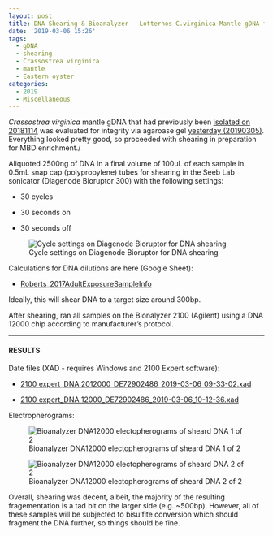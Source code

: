 ```yaml
---
layout: post
title: DNA Shearing & Bioanalyzer - Lotterhos C.virginica Mantle gDNA from 2018114
date: '2019-03-06 15:26'
tags:
  - gDNA
  - shearing
  - Crassostrea virginica
  - mantle
  - Eastern oyster
categories:
  - 2019
  - Miscellaneous
---
```

_Crassostrea virginica_ mantle gDNA that had previously been [isolated on 20181114](https://robertslab.github.io/sams-notebook/posts/2018/2018-11-14-DNA-Isolation-and-Quantification-Lotterhos-C.virginica-Mantle-DNA/) was evaluated for integrity via agaroase gel [yesterday (20190305)](https://robertslab.github.io/sams-notebook/2019/03/05/Agarose-Gel-Lotterhos-C.virginica-Mantle-DNA-from-20181114/). Everything looked pretty good, so proceeded with shearing in preparation for MBD enrichment./

Aliquoted 2500ng of DNA in a final volume of 100uL of each sample in 0.5mL snap cap (polypropylene) tubes for shearing in the Seeb Lab sonicator (Diagenode Bioruptor 300) with the following settings:

- 30 cycles

- 30 seconds on

- 30 seconds off

![Cycle settings on Diagenode Bioruptor for DNA shearing](https://github.com/RobertsLab/sams-notebook/blob/master/images/20190306_bioruptor_settings_DNA_shearing.jpg?raw=true)

Calculations for DNA dilutions are here (Google Sheet):

- [Roberts_2017AdultExposureSampleInfo](https://docs.google.com/spreadsheets/d/1cDLmp6jKf37gnPTwHDR07dNt-t3_jzGE2TC2afagouM/edit?usp=sharing)

Ideally, this will shear DNA to a target size around 300bp.

After shearing, ran all samples on the Bionalyzer 2100 (Agilent) using a DNA 12000 chip according to manufacturer's protocol.


---

#### RESULTS

Date files (XAD - requires Windows and 2100 Expert software):

- [2100 expert_DNA 2012000_DE72902486_2019-03-06_09-33-02.xad](http://owl.fish.washington.edu/Athaliana/20190306_virginica_bioanlyzer/2100%20expert_DNA%2012000_DE72902486_2019-03-06_09-33-02.xad)

- [2100 expert_DNA 12000_DE72902486_2019-03-06_10-12-36.xad](http://owl.fish.washington.edu/Athaliana/20190306_virginica_bioanlyzer/2100%20expert_DNA%2012000_DE72902486_2019-03-06_10-12-36.xad)

Electropherograms:

![Bioanalyzer DNA12000 electopherograms of sheard DNA 1 of 2](http://owl.fish.washington.edu/Athaliana/20190306_virginica_bioanlyzer/20190306_virginica_bioanalyzer_electropherogram_all-01.jpg)

![Bioanalyzer DNA12000 electopherograms of sheard DNA 2 of 2](http://owl.fish.washington.edu/Athaliana/20190306_virginica_bioanlyzer/20190306_virginica_bioanalyzer_electropherogram_all-02.jpg)


Overall, shearing was decent, albeit, the majority of the resulting fragementation is a tad bit on the larger side (e.g. ~500bp). However, all of these samples will be subjected to bisulfite conversion which should fragment the DNA further, so things should be fine.
